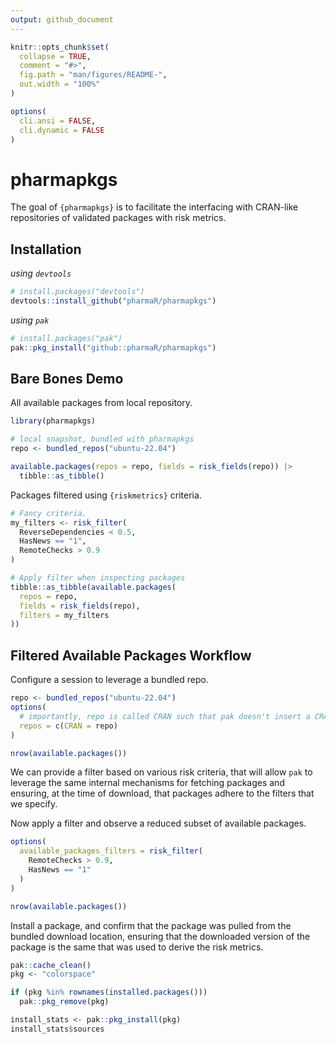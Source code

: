 ```yaml
---
output: github_document
---
```


<!-- README.md is generated from README.Rmd. Please edit that file -->

```r
knitr::opts_chunk$set(
  collapse = TRUE,
  comment = "#>",
  fig.path = "man/figures/README-",
  out.width = "100%"
)

options(
  cli.ansi = FALSE,
  cli.dynamic = FALSE
)
```

# pharmapkgs

<!-- badges: start -->
<!-- badges: end -->

The goal of `{pharmapkgs}` is to facilitate the interfacing with CRAN-like
repositories of validated packages with risk metrics.

## Installation

_using `devtools`_

```r
# install.packages("devtools")
devtools::install_github("pharmaR/pharmapkgs")
```

_using `pak`_

```r
# install.packages("pak")
pak::pkg_install("github::pharmaR/pharmapkgs")
```

## Bare Bones Demo

All available packages from local repository.

```r
library(pharmapkgs)

# local snapshot, bundled with pharmapkgs
repo <- bundled_repos("ubuntu-22.04")

available.packages(repos = repo, fields = risk_fields(repo)) |>
  tibble::as_tibble()
```

Packages filtered using `{riskmetrics}` criteria.

```r
# Fancy criteria.
my_filters <- risk_filter(
  ReverseDependencies < 0.5,
  HasNews == "1",
  RemoteChecks > 0.9
)

# Apply filter when inspecting packages
tibble::as_tibble(available.packages(
  repos = repo,
  fields = risk_fields(repo),
  filters = my_filters
))
```

## Filtered Available Packages Workflow

Configure a session to leverage a bundled repo.

```r
repo <- bundled_repos("ubuntu-22.04")
options(
  # importantly, repo is called CRAN such that pak doesn't insert a CRAN mirror
  repos = c(CRAN = repo)
)

nrow(available.packages())
```

We can provide a filter based on various risk criteria, that will allow `pak` to
leverage the same internal mechanisms for fetching packages and ensuring, at the
time of download, that packages adhere to the filters that we specify.

Now apply a filter and observe a reduced subset of available packages.

``` r
options(
  available_packages_filters = risk_filter(
    RemoteChecks > 0.9,
    HasNews == "1"
  )
)

nrow(available.packages())
```

Install a package, and confirm that the package was pulled from the bundled
download location, ensuring that the downloaded version of the package is the
same that was used to derive the risk metrics.

```r
pak::cache_clean()
pkg <- "colorspace"

if (pkg %in% rownames(installed.packages()))
  pak::pkg_remove(pkg)

install_stats <- pak::pkg_install(pkg)
install_stats$sources
```
